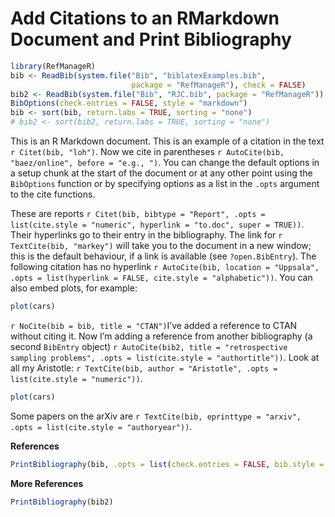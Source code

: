 Add Citations to an RMarkdown Document and Print Bibliography
========================================================

```r
library(RefManageR)
bib <- ReadBib(system.file("Bib", "biblatexExamples.bib", 
                           package = "RefManageR"), check = FALSE)
bib2 <- ReadBib(system.file("Bib", "RJC.bib", package = "RefManageR"))
BibOptions(check.entries = FALSE, style = "markdown")
bib <- sort(bib, return.labs = TRUE, sorting = "none")
# bib2 <- sort(bib2, return.labs = TRUE, sorting = "none")
```
  This is an R Markdown document. This is an example of a citation in the text `r Citet(bib, "loh")`. Now we cite in parentheses `r AutoCite(bib, "baez/online", before = "e.g., ")`.  You can change the default options in a setup chunk at the start of the document or at any other point using the <code>BibOptions</code> function or by specifying options as a list in the `.opts` argument to the cite functions.

These are reports `r Citet(bib, bibtype = "Report", .opts = list(cite.style = "numeric", hyperlink = "to.doc", super = TRUE))`.  Their hyperlinks go to their entry in the bibliography.
The link for `r TextCite(bib, "markey")` will take you to the document in a new window; this is the default behaviour, if a link is available (see `?open.BibEntry`). The following citation has no hyperlink `r AutoCite(bib, location = "Uppsala", .opts = list(hyperlink = FALSE, cite.style = "alphabetic"))`.  You can also embed plots, for example: 
  
```r
plot(cars)
```
`r NoCite(bib = bib, title = "CTAN")`I've added a reference to CTAN without citing it.  Now I'm adding a reference from another bibliography (a second `BibEntry` object) `r AutoCite(bib2, title = "retrospective sampling problems", .opts = list(cite.style = "authortitle"))`.  Look at all my Aristotle: `r TextCite(bib, author = "Aristotle", .opts = list(cite.style = "numeric"))`.  

```r
plot(cars)
```

Some papers on the arXiv are `r TextCite(bib, eprinttype = "arxiv", .opts = list(cite.style = "authoryear"))`.

**References**

```r
PrintBibliography(bib, .opts = list(check.entries = FALSE, bib.style = "authoryear"))
```

**More References**

```r
PrintBibliography(bib2)
```